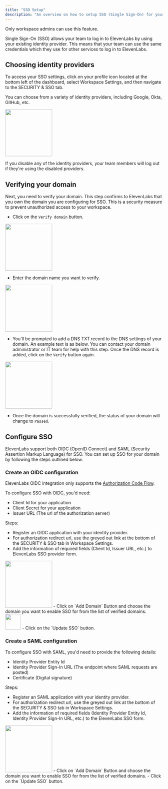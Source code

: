 ```yaml
---
title: "SSO Setup"
description: "An overview on how to setup SSO (Single Sign-On) for your team."
---
```


<Info> Only workspace admins can use this feature. </Info>

Single Sign-On (SSO) allows your team to log in to ElevenLabs by using your existing identity provider. This means that your team can use the same credentials which they use for other services to log in to ElevenLabs.

## Choosing identity providers
To access your SSO settings, click on your profile icon located at the bottom left of the dashboard, select Workspace Settings, and then navigate to the SECURITY & SSO tab.

You can choose from a variety of identity providers, including Google, Okta, GitHub, etc.

<img height="150" src="/workspace/images/identity_providers.png" />

If you disable any of the identity providers, your team members will log out if they're using the disabled providers.

## Verifying your domain
Next, you need to verify your domain. This step confirms to ElevenLabs that you own the domain you are configuring for SSO. This is a security measure to prevent unauthorized access to your workspace.

- Click on the `Verify domain` button.

<img height="150" src="/workspace/images/verify_domain_button.png" />

- Enter the domain name you want to verify.

<img height="150" src="/workspace/images/domain_verification.png" />

- You'll be prompted to add a DNS TXT record to the DNS settings of your domain. An example text is as below. You can contact your domain administrator or IT team for help with this step. Once the DNS record is added, click on the `Verify` button again.

<img height="150" src="/workspace/images/dns_records.png" />

- Once the domain is successfully verified, the status of your domain will change to `Passed`.

## Configure SSO
ElevenLabs support both OIDC (OpenID Connect) and SAML (Security Assertion Markup Language) for SSO. You can set up SSO for your domain by following the steps outlined below.

### Create an OIDC configuration
ElevenLabs OIDC integration only supports the [Authorization Code Flow](https://auth0.com/docs/get-started/authentication-and-authorization-flow/authorization-code-flow).

To configure SSO with OIDC, you'd need:
- Client Id for your application
- Client Secret for your application
- Issuer URL (The url of the authorization server)

Steps:
- Register an OIDC application with your identity provider.
- For authorization redirect url, use the greyed out link at the bottom of the SECURITY & SSO tab in Workspace Settings.
- Add the information of required fields (Client Id, Issuer URL, etc.) to ElevenLabs SSO provider form.
<img height="150" src="/workspace/images/sso_oidc.png" />
- Click on `Add Domain` Button and choose the domain you want to enable SSO for from the list of verified domains.
<img height="50" src="/workspace/images/add_domains.png" />
- Click on the `Update SSO` button.

### Create a SAML configuration
To configure SSO with SAML, you'd need to provide the following details:
  - Identity Provider Entity Id
  - Identity Provider Sign-In URL (The endpoint where SAML requests are posted)
  - Certificate (Digital signature)

Steps:
- Register an SAML application with your identity provider.
- For authorization redirect url, use the greyed out link at the bottom of the SECURITY & SSO tab in Workspace Settings.
- Add the information of required fields (Identity Provider Entity Id, Identity Provider Sign-In URL, etc.) to the ElevenLabs SSO form.
<img height="150" src="/workspace/images/sso_saml.png" />
- Click on `Add Domain` Button and choose the domain you want to enable SSO for from the list of verified domains.
- Click on the `Update SSO` button.


